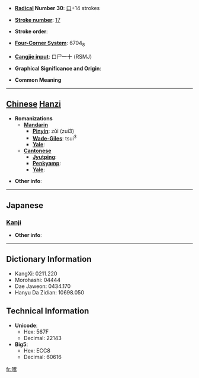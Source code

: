 * '''[[Wiktionary:Chinese radical index| Radical]] Number 30''': [[Wiktionary:Chinese radical index 口|口]]+14 strokes

* '''[[Wiktionary:Chinese total strokes index|Stroke number]]''': [[Wiktionary:Chinese total strokes index 17|17]]

* '''Stroke order''': 

* '''[[Wiktionary:Chinese four corner index|Four-Corner System]]''': 6704<sub>8</sub>

* '''[[Wiktionary:Chinese Cangjie index|Cangjie input]]''': 口尸一十 (RSMJ)

* '''Graphical Significance and Origin''': 

* '''Common Meaning'''

----

== [[Chinese]] [[Hanzi]] ==

* '''Romanizations'''
** '''[[Mandarin]]'''
*** '''[[Pinyin]]''': zǔi (zui3)
*** '''[[Wade-Giles]]''': tsui<sup>3</sup>
*** '''[[Yale]]''': 
** '''[[Cantonese]]'''
*** '''[[Jyutping]]''':
*** '''[[Penkyamp]]''': 
*** '''[[Yale]]''': 

* '''Other info''': 

----

==Japanese==
===[[Kanji]]===
{{kanji|on readings=[[すい]] (sui)
|kun readings=
}}

* '''Other info''':  

----

== Dictionary Information ==

* KangXi: 0211.220
* Morohashi: 04444
* Dae Jaweon: 0434.170
* Hanyu Da Zidian: 10698.050

== Technical Information ==

* '''Unicode''':
** Hex: 567F
** Decimal: 22143
* '''Big5''':
** Hex: ECC8
** Decimal: 60616

[[fr:噿]]